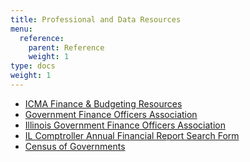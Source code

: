 ```yaml
---
title: Professional and Data Resources
menu:
  reference:
    parent: Reference
    weight: 1
type: docs
weight: 1
---
```


* [ICMA Finance & Budgeting Resources](https://icma.org/topic-search/finance-%26-budgeting?page=1&grid_enabled=1)
* [Government Finance Officers Association](https://gfoa.org/)
* [Illinois Government Finance Officers Association](https://www.igfoa.org/)
* [IL Comptroller Annual Financial Report Search Form](https://illinoiscomptroller.gov/financial-data/local-government-division/local-government-data/searchform/?SearchType=AFRSearch)
* [Census of Governments](https://www.census.gov/govs/)
